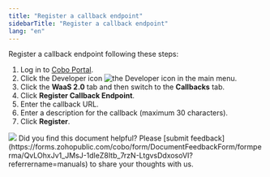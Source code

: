 ```yaml
---
title: "Register a callback endpoint"
sidebarTitle: "Register a callback endpoint"
lang: "en"
---
```


Register a callback endpoint following these steps:

1. Log in to [Cobo Portal](https://portal.cobo.com/login).
2. Click the Developer icon <img src="/en/images/common/icon_developer.svg" className="icon" alt="the Developer icon" /> in the main menu.
3. Click the **WaaS 2.0** tab and then switch to the **Callbacks** tab.
4. Click **Register Callback Endpoint**.
5. Enter the callback URL.
6. Enter a description for the callback (maximum 30 characters).
7. Click **Register**.

<img src="/en/images/developer-console/register_callback_endpoint.png" className="screenshot_modal"/>
<Tip>Did you find this document helpful? Please [submit feedback](https://forms.zohopublic.com/cobo/form/DocumentFeedbackForm/formperma/QvLOhxJv1_JMsJ-1dleZ8Itb_7rzN-LtgvsDdxosoVI?referrername=manuals) to share your thoughts with us.</Tip>